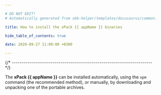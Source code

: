```yaml
---

# DO NOT EDIT!
# Automatically generated from xbb-helper/templates/docusaurus/common.

title: How to install the xPack {{ appName }} binaries

hide_table_of_contents: true

date: 2020-09-27 11:09:00 +0300

---
```






{/* ------------------------------------------------------------------------ */}

The **xPack {{ appName }}** can be installed automatically, using the `xpm` command
(the recommended method), or manually, by downloading and unpacking one of the
portable archives.

<Tabs groupId="operating-systems">
  <TabItem value="windows" label="Windows" default>
    <InstallWindows isWindows="True" label="Windows"/>
  </TabItem>
  <TabItem value="macos" label="macOS">
    <InstallMacOS label="macOS"/>
  </TabItem>
  <TabItem value="linux" label="GNU/Linux">
    <InstallLinux label="GNU/Linux"/>
  </TabItem>
</Tabs>

<Testing/>
